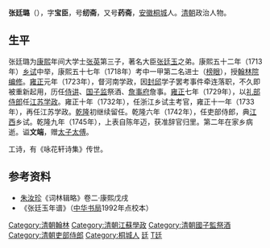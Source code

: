{{Otheruses|other=名为张文端的其他人物|张文端}}

'''张廷璐'''（{{bd|1675年||1746年|catIdx=Z张}}），字'''宝臣'''，号'''纫斋'''，又号'''药斋'''，[[安徽|安徽]][[桐城|桐城]]人。[[清朝|清朝]]政治人物。

==生平==
张廷璐为[[康熙|康熙]]年间大学士[[张英_(清朝)|张英]]第三子，著名大臣[[张廷玉|张廷玉]]之弟。康熙五十二年（1713年）[[乡试|乡试]]中举，康熙五十七年（1718年）考中一甲第二名进士（[[榜眼|榜眼]]），授[[翰林院|翰林院]][[编修|编修]]。[[雍正|雍正]]元年（1723年），督河南学政，因[[封邱|封邱]]学子罢考事件牵连落职，不久即被重新起用，历任[[侍讲|侍讲]]、[[国子监|国子监]]祭酒、[[詹事府|詹事府]]詹事。[[雍正|雍正]]七年（1729年），以[[礼部|礼部]][[侍郎|侍郎]]任[[江苏|江苏]][[学政|学政]]。雍正十年（1732年），任浙江乡试主考官，雍正十一年（1733年），再任江苏学政。[[乾隆|乾隆]]初继续留任。乾隆六年（1742年），任吏部侍郎，典[[江西|江西]]乡试。乾隆九年（1745年），上表自陈年迈，获准辞官归里。第二年在家乡病逝。谥'''文端'''，赠[[太子太傅|太子太傅]]。

工诗，有《咏花轩诗集》传世。

==参考资料==
{{refbegin}}
*[[朱汝珍|朱汝珍]]《词林辑略》卷二·康熙戊戌
*《张廷玉年谱》（[[中华书局|中华书局]]1992年点校本）
{{refend}}

{{康熙五十七年戊戌科殿試金榜}}

{{DEFAULTSORT:Zhang張}}
[[Category:清朝翰林|Category:清朝翰林]]
[[Category:清朝江蘇學政|Category:清朝江蘇學政]]
[[Category:清朝國子監祭酒|Category:清朝國子監祭酒]]
[[Category:清朝吏部侍郎|Category:清朝吏部侍郎]]
[[Category:桐城人|Category:桐城人]]
[[Category:桐城張氏|廷]]
[[Category:张姓|T廷]]